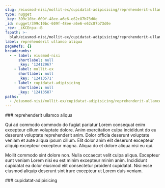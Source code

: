 ```yaml
---
slug: /eiusmod-nisi/mollit-ex/cupidatat-adipisicing/reprehenderit-ullamco-aliqua
type: nugget
_key: 399c10bc-609f-48ee-a6e6-e62c87b73d0e
_id: nugget/399c10bc-609f-48ee-a6e6-e62c87b73d0e
_rev: _iKCEnpu--B
fspath: >-
  blah/eiusmod-nisi/mollit-ex/cupidatat-adipisicing/reprehenderit-ullamco-aliqua.md
label: reprehenderit ullamco aliqua
pageRefs: {}
breadcrumbs:
  - - label: eiusmod-nisi
      shortlabel: null
      _key: '12412967'
    - label: mollit-ex
      shortlabel: null
      _key: '12413571'
    - label: cupidatat-adipisicing
      shortlabel: null
      _key: '12413587'
paths:
  - /eiusmod-nisi/mollit-ex/cupidatat-adipisicing/reprehenderit-ullamco-aliqua
---
```


<NuggetArea>
<Nugget slug="/eiusmod-nisi/mollit-ex/cupidatat-adipisicing/reprehenderit-ullamco-aliqua" type="nugget" _key="399c10bc-609f-48ee-a6e6-e62c87b73d0e" _id="nugget/399c10bc-609f-48ee-a6e6-e62c87b73d0e" _rev="_iKCEnpu--B" fspath="blah/eiusmod-nisi/mollit-ex/cupidatat-adipisicing/reprehenderit-ullamco-aliqua.md" label="reprehenderit ullamco aliqua" paths="/eiusmod-nisi/mollit-ex/cupidatat-adipisicing/reprehenderit-ullamco-aliqua">
<NuggetBody>
### reprehenderit ullamco aliqua

Qui ad commodo commodo do fugiat pariatur Lorem consequat enim excepteur cillum voluptate dolore. Anim exercitation culpa incididunt do eu deserunt voluptate reprehenderit anim. Dolor officia deserunt voluptate veniam et aute aliqua ipsum cillum. Elit dolor anim elit deserunt excepteur aliquip excepteur excepteur magna. Aliqua do et dolore aliqua nisi eu qui.

Mollit commodo sint dolore non. Nulla occaecat velit culpa aliqua. Excepteur sunt veniam Lorem nisi eu est minim excepteur minim anim. Incididunt cupidatat ea dolor eiusmod elit consectetur proident cupidatat. Nisi esse eiusmod aliquip deserunt sint irure excepteur ut Lorem duis veniam.

</NuggetBody>
<Breadcrumbs>
<Crumbs>
<Crumb _key="12412967" label="eiusmod-nisi" /><Crumb _key="12413571" label="mollit-ex" /><Crumb _key="12413587" label="cupidatat-adipisicing" />
</Crumbs>
</Breadcrumbs>
</Nugget>

<NuggetsInbound>
</NuggetsInbound>
<NuggetsOutbound>
</NuggetsOutbound>
</NuggetArea>
<PassagesInbound>
<Passage direction="inbound" type="passage" _key="12413587" _id="passage/12413587" _rev="_iKCEnpu---" label="cupidatat-adipisicing" passage="cupidatat-adipisicing" fspath="blah/eiusmod-nisi/mollit-ex/cupidatat-adipisicing" paths="/eiusmod-nisi/mollit-ex/cupidatat-adipisicing" slug="/eiusmod-nisi/mollit-ex/cupidatat-adipisicing">
<NuggetBody>
### cupidatat-adipisicing

</NuggetBody>
<Breadcrumbs>
<Crumbs>
<Crumb _key="12412967" label="eiusmod-nisi" /><Crumb _key="12413571" label="mollit-ex" />
</Crumbs>
</Breadcrumbs>
</Passage>

</PassagesInbound>
<PassagesOutbound>
</PassagesOutbound>